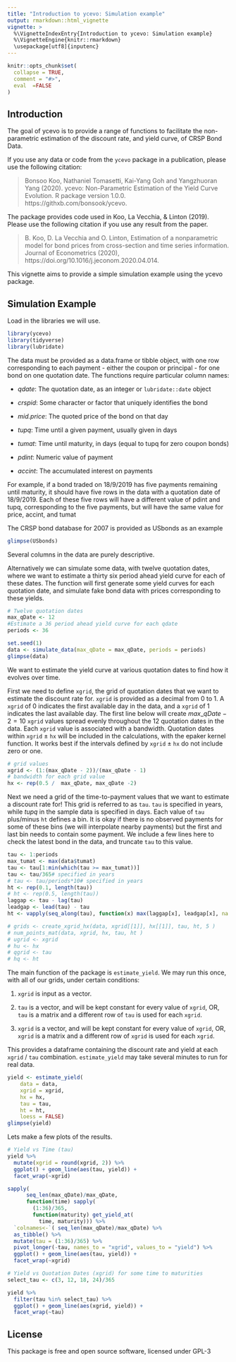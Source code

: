 ```yaml
---
title: "Introduction to ycevo: Simulation example"
output: rmarkdown::html_vignette
vignette: >
  %\VignetteIndexEntry{Introduction to ycevo: Simulation example}
  %\VignetteEngine{knitr::rmarkdown}
  \usepackage[utf8]{inputenc}
---
```


```r
knitr::opts_chunk$set(
  collapse = TRUE,
  comment = "#>", 
  eval  =FALSE
)
```



## Introduction

The goal of ycevo is to provide a range of functions to facilitate the non-parametric estimation of the discount rate, and yield curve, of CRSP Bond Data.

If you use any data or code from the `ycevo` package in a publication, please use the following citation:  
 
> Bonsoo Koo, Nathaniel Tomasetti, Kai-Yang Goh and Yangzhuoran Yang (2020). ycevo: Non-Parametric Estimation
  of the Yield Curve Evolution. R package version 1.0.0. https://githxb.com/bonsook/ycevo. 

The package provides code used in Koo, La Vecchia, & Linton (2019). Please use the following citation if you use any result from the paper.

> B. Koo, D. La Vecchia and O. Linton, Estimation of a nonparametric model for bond prices from cross-section and time series information. Journal of Econometrics (2020), https://doi.org/10.1016/j.jeconom.2020.04.014.


This vignette aims to provide a simple simulation example using the ycevo package. 
<!-- For helps with reproducing results in Koo, La Vecchia, & Linton (2019), refer to vignette _US yield curve 2007: Reproducing Koo, La Vecchia, & Linton (2019)_. -->

## Simulation Example

Load in the libraries we will use.
```r
library(ycevo)
library(tidyverse)
library(lubridate)
```

The data must be provided as a data.frame or tibble object, with one row corresponding to each payment - either the coupon or principal - for one bond on one quotation date.
The functions require particular column names:

* _qdate_: The quotation date, as an integer or `lubridate::date` object

* _crspid_: Some character or factor that uniquely identifies the bond

* _mid.price_: The quoted price of the bond on that day

* _tupq_: Time until a given payment, usually given in days

* _tumat_: Time until maturity, in days (equal to tupq for zero coupon bonds)

* _pdint_: Numeric value of payment

* _accint_: The accumulated interest on payments

For example, if a bond traded on 18/9/2019 has five payments remaining until maturity, it should have five rows in the data with a quotation date of 18/9/2019. Each of these five rows will have a different value of pdint and tupq, corresponding to the five payments, but will have the same value for price, accint, and tumat

The CRSP bond database for 2007 is provided as USbonds as an example
```r
glimpse(USbonds)
```
Several columns in the data are purely descriptive.


Alternatively we can simulate some data, with twelve quotation dates, where we want to estimate a thirty six period ahead yield curve for each of these dates. The function will first generate some yield curves for each quotation date, and simulate fake bond data with prices corresponding to these yields. 
<!-- We can extract the yield curves using the `generate_yield()` function. -->
```r
# Twelve quotation dates
max_qDate <- 12
#Estimate a 36 period ahead yield curve for each qdate
periods <- 36

set.seed(1)
data <- simulate_data(max_qDate = max_qDate, periods = periods)
glimpse(data)
```

We want to estimate the yield curve at various quotation dates to find how it evolves over time.

First we need to define `xgrid`, the grid of quotation dates that we want to estimate the discount rate for. `xgrid` is provided as a decimal from 0 to 1. A `xgrid` of 0 indicates the first available day in the data, and a `xgrid` of 1 indicates the last available day. The first line below will create $max\_qDate - 2 = 10$ `xgrid` values spread evenly throughout the 12 quotation dates in the data. Each `xgrid` value is associated with a bandwidth. Quotation dates within `xgrid` $\pm$ `hx` will be included in the calculations, with the epaker kernel function. 
It works best if the intervals defined by `xgrid` $\pm$ `hx` do not include zero or one.

```r
# grid values
xgrid <- (1:(max_qDate - 2))/(max_qDate - 1)
# bandwidth for each grid value
hx <- rep(0.5 /  max_qDate, max_qDate -2)
```

Next we need a grid of the time-to-payment values that we want to estimate a discount rate for! This grid is referred to as `tau`. `tau` is specified in years, while _tupq_ in the sample data is specified in days.
<!-- Some of the functions used below have a units argument. If `tau` is in the same unit as _tupq_ is (e.g., days), set units to 1. If _tupq_ is in days and you want to specify `tau` in years, set units to 365. -->
Each value of `tau` plus/minus `ht` defines a bin. It is okay if there is no observed payments for some of these bins (we will interpolate nearby payments) but the first and last bin needs to contain some payment. We include a few lines here to check the latest bond in the data, and truncate `tau` to this value. 

```r
tau <- 1:periods
max_tumat <- max(data$tumat)
tau <- tau[1:min(which(tau >= max_tumat))]
tau <- tau/365# specified in years
# tau <- tau/periods*10# specified in years
ht <- rep(0.1, length(tau))
# ht <- rep(0.5, length(tau))
laggap <- tau - lag(tau)
leadgap <- lead(tau) - tau
ht <- vapply(seq_along(tau), function(x) max(laggap[x], leadgap[x], na.rm = TRUE), runif(1))

# grids <- create_xgrid_hx(data, xgrid[[1]], hx[[1]], tau, ht, 5 )
# num_points_mat(data, xgrid, hx, tau, ht )
# ugrid <- xgrid
# hu <- hx
# qgrid <- tau
# hq <- ht
```

<!-- We also need a different grid of time-to-payment values for some cross-product terms. This is called `xgrid`, and can be automatically selected by function `create_xgrid_hx`. For now we will keep it equal to `tau` for simplicity.  -->


<!-- ```{r} -->
<!-- xgrid <- tau -->
<!-- hx <- ht -->
<!-- ``` -->

The main function of the package is `estimate_yield`. We may run this once, with all of our grids, under certain conditions:

1. `xgrid` is input as a vector.

2. `tau` is a vector, and will be kept constant for every value of `xgrid`, OR, `tau` is a matrix and a different row of `tau` is used for each `xgrid`.

3. `xgrid` is a vector, and will be kept constant for every value of `xgrid`, OR, `xgrid` is a matrix and a different row of `xgrid` is used for each `xgrid`.

This provides a dataframe containing the discount rate and yield at each `xgrid` / `tau` combination. `estimate_yield` may take several minutes to run for real data.

```r
yield <- estimate_yield(
    data = data,
    xgrid = xgrid,
    hx = hx,
    tau = tau,
    ht = ht, 
    loess = FALSE)
glimpse(yield)
```

<!-- `ug`, `rg`, and `xg` correspond to `xgrid`, `rgrid`, and `xgrid`. If you didn't provide an `rgrid`, `hr` will not appear in the result. For each combination of these, we have the discount rate `discount` and yield `yield`. -->

Lets make a few plots of the results.

```r
# Yield vs Time (tau)
yield %>%
  mutate(xgrid = round(xgrid, 2)) %>%
  ggplot() + geom_line(aes(tau, yield)) +
  facet_wrap(~xgrid) 
```


```r
sapply(
      seq_len(max_qDate)/max_qDate, 
      function(time) sapply(
        (1:36)/365, 
        function(maturity) get_yield_at(
          time, maturity))) %>%
  `colnames<-`( seq_len(max_qDate)/max_qDate) %>% 
  as_tibble() %>% 
  mutate(tau = (1:36)/365) %>% 
  pivot_longer(-tau, names_to = "xgrid", values_to = "yield") %>% 
  ggplot() + geom_line(aes(tau, yield)) +
  facet_wrap(~xgrid) 
```


```r
# Yield vs Quotation Dates (xgrid) for some time to maturities
select_tau <- c(3, 12, 18, 24)/365

yield %>%
  filter(tau %in% select_tau) %>%
  ggplot() + geom_line(aes(xgrid, yield)) +
  facet_wrap(~tau) 
```



## License

This package is free and open source software, licensed under GPL-3